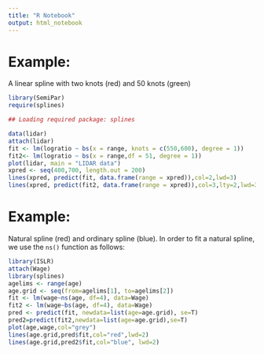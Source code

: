 ```yaml
---
title: "R Notebook"
output: html_notebook
---
```


# Example:
A linear spline with two knots (red) and 50 knots (green)

```r
library(SemiPar)
require(splines)

## Loading required package: splines

data(lidar)
attach(lidar)
fit <- lm(logratio ~ bs(x = range, knots = c(550,600), degree = 1))
fit2<- lm(logratio ~ bs(x = range,df = 51, degree = 1))
plot(lidar, main = "LIDAR data")
xpred <- seq(400,700, length.out = 200)
lines(xpred, predict(fit, data.frame(range = xpred)),col=2,lwd=3)
lines(xpred, predict(fit2, data.frame(range = xpred)),col=3,lty=2,lwd=3)
```

# Example:
Natural spline (red) and ordinary spline (blue). In order to fit a natural spline, we use the `ns()` function as follows:

```r
library(ISLR)
attach(Wage)
library(splines)
agelims <- range(age)
age.grid <- seq(from=agelims[1], to=agelims[2])
fit <- lm(wage~ns(age, df=4), data=Wage)
fit2 <- lm(wage~bs(age, df=4), data=Wage)
pred <- predict(fit, newdata=list(age=age.grid), se=T)
pred2=predict(fit2,newdata=list(age=age.grid),se=T)
plot(age,wage,col="grey")
lines(age.grid,pred$fit,col="red",lwd=2)
lines(age.grid,pred2$fit,col="blue", lwd=2)
```

